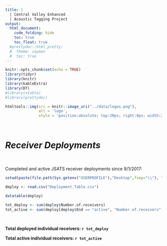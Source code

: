 ```yaml
---
title: |
  | Central Valley Enhanced
  | Acoustic Tagging Project
output:
  html_document:
    code_folding: hide
    toc: true
    toc_float: true
  #prettydoc::html_pretty:
  #  theme: cayman
  #  toc: true
---
```

```r
knitr::opts_chunk$set(echo = TRUE)
library(tidyr)
library(knitr)
library(kableExtra)
library(DT)
#library(xtable)
#library(prettydoc)


```

```r
htmltools::img(src = knitr::image_uri("../data/logos.png"), 
               alt = 'logo', 
               style = 'position:absolute; top:20px; right:0px; width:250px;')
```

<br/>


# *Receiver Deployments*

<br/>




Completed and active JSATS receiver deployments since 9/1/2017:
```r
setwd(paste(file.path(Sys.getenv("USERPROFILE"),"Desktop",fsep="\\"), "\\Real-time data massaging\\products", sep = ""))

deploy <- read.csv("Deployment_Table.csv")

datatable(deploy)

tot_deploy <- sum(deploy$Number.of.receivers)
tot_active <- sum(deploy[deploy$End == "active", "Number.of.receivers"])

```

<br/>

**Total deployed individual receivers: `r tot_deploy`**

**Total active individual receivers: `r tot_active`**
